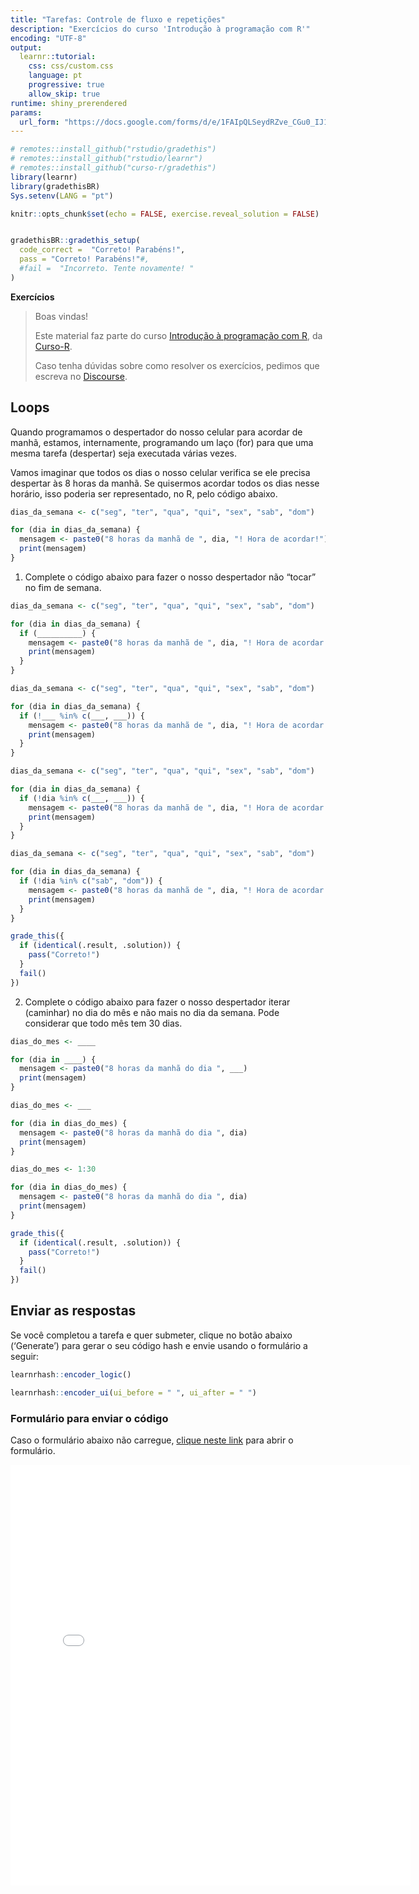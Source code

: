```yaml
---
title: "Tarefas: Controle de fluxo e repetições"
description: "Exercícios do curso 'Introdução à programação com R'"
encoding: "UTF-8"
output: 
  learnr::tutorial:
    css: css/custom.css
    language: pt
    progressive: true
    allow_skip: true
runtime: shiny_prerendered
params:
  url_form: "https://docs.google.com/forms/d/e/1FAIpQLSeydRZve_CGu0_IJ17WlDRcv6s35SY0b0IJ9RU4gW_wG0swrg/viewform"
---
```


```r
# remotes::install_github("rstudio/gradethis")
# remotes::install_github("rstudio/learnr")
# remotes::install_github("curso-r/gradethis")
library(learnr)
library(gradethisBR)
Sys.setenv(LANG = "pt")

knitr::opts_chunk$set(echo = FALSE, exercise.reveal_solution = FALSE)


gradethisBR::gradethis_setup(
  code_correct =  "Correto! Parabéns!",
  pass = "Correto! Parabéns!"#,
  #fail =  "Incorreto. Tente novamente! "
)


```


**Exercícios**

> Boas vindas! 
>
> Este material faz parte do curso [Introdução à programação com R](https://curso-r.com/cursos/intro-programacao/), da [Curso-R](https://www.curso-r.com/).
>
> Caso tenha dúvidas sobre como resolver os exercícios,  pedimos que escreva no [<i class="fab fa-discourse"></i> Discourse](https://discourse.curso-r.com/).


## Loops

Quando programamos o despertador do nosso celular para acordar de manhã, estamos, internamente, programando um laço (for) para que uma mesma tarefa (despertar) seja executada várias vezes.

Vamos imaginar que todos os dias o nosso celular verifica se ele precisa despertar às 8 horas da manhã. Se quisermos acordar todos os dias nesse horário, isso poderia ser representado, no R, pelo código abaixo.


```r

dias_da_semana <- c("seg", "ter", "qua", "qui", "sex", "sab", "dom")

for (dia in dias_da_semana) {
  mensagem <- paste0("8 horas da manhã de ", dia, "! Hora de acordar!")
  print(mensagem)
}

```



1) Complete o código abaixo para  fazer o nosso despertador não "tocar" no fim de semana.

```r
dias_da_semana <- c("seg", "ter", "qua", "qui", "sex", "sab", "dom")

for (dia in dias_da_semana) {
  if (__________) {
    mensagem <- paste0("8 horas da manhã de ", dia, "! Hora de acordar!")
    print(mensagem)
  }
}
```

```r
dias_da_semana <- c("seg", "ter", "qua", "qui", "sex", "sab", "dom")

for (dia in dias_da_semana) {
  if (!___ %in% c(___, ___)) {
    mensagem <- paste0("8 horas da manhã de ", dia, "! Hora de acordar!")
    print(mensagem)
  }
}
```

```r
dias_da_semana <- c("seg", "ter", "qua", "qui", "sex", "sab", "dom")

for (dia in dias_da_semana) {
  if (!dia %in% c(___, ___)) {
    mensagem <- paste0("8 horas da manhã de ", dia, "! Hora de acordar!")
    print(mensagem)
  }
}
```

```r
dias_da_semana <- c("seg", "ter", "qua", "qui", "sex", "sab", "dom")

for (dia in dias_da_semana) {
  if (!dia %in% c("sab", "dom")) {
    mensagem <- paste0("8 horas da manhã de ", dia, "! Hora de acordar!")
    print(mensagem)
  }
}
```

```r
grade_this({
  if (identical(.result, .solution)) {
    pass("Correto!")
  }
  fail()
})
```

2) Complete o código abaixo para fazer o nosso despertador iterar (caminhar) no  dia do mês e não mais no dia da semana. Pode considerar que todo mês tem 30 dias.


```r

dias_do_mes <- ____

for (dia in ____) {
  mensagem <- paste0("8 horas da manhã do dia ", ___)
  print(mensagem)
}
```

```r
dias_do_mes <- ___

for (dia in dias_do_mes) {
  mensagem <- paste0("8 horas da manhã do dia ", dia)
  print(mensagem)
}
```

```r
dias_do_mes <- 1:30

for (dia in dias_do_mes) {
  mensagem <- paste0("8 horas da manhã do dia ", dia)
  print(mensagem)
}
```

```r
grade_this({
  if (identical(.result, .solution)) {
    pass("Correto!")
  }
  fail()
})
```


## Enviar as respostas

Se você completou a tarefa e quer submeter, clique no botão abaixo ('Generate') para gerar o seu código hash e envie usando o formulário a seguir:

```r
learnrhash::encoder_logic()
```

```r
learnrhash::encoder_ui(ui_before = " ", ui_after = " ")
```

### Formulário para enviar o código

Caso o formulário abaixo não carregue, <a href='`r params$url_form`'>clique neste link</a> para abrir o formulário.


<iframe src="`r params$url_form`" width="640" height="673" frameborder="0" marginheight="0" marginwidth="0">Carregando…</iframe>



